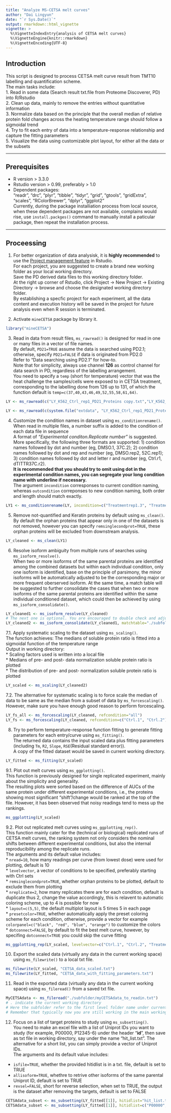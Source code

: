 ```yaml
---
title: "Analyze MS-CETSA melt curves"
author: "Dai Lingyun"
date: "`r Sys.Date()`"
output: rmarkdown::html_vignette
vignette: >
  %\VignetteIndexEntry{analysis of CETSA melt curves}
  %\VignetteEngine{knitr::rmarkdown}
  %\VignetteEncoding{UTF-8}
---
```


## Introduction  
This script is designed to process CETSA melt curve result from TMT10 labelling and quantification scheme.  
The main tasks include:  
1. Read in some data (Search result txt.file from Proteome Discoverer, PD) into R/Rstudio  
2. Clean up data, mainly to remove the entries without quantitative information  
3. Normalize data based on the principle that the overall median of relative protein fold changes across the heating temperature range should follow a sigmoidal trend  
4. Try to fit each entry of data into a temperature-response relationship and capture the fitting parameters  
5. Visualize the data using customizable plot layout, for either all the data or the subsets  

--------------------------------------------------------------------------------------------

## Prerequisites
* R version > 3.3.0 
* Rstudio version > 0.99, preferably > 1.0
* Dependent packages:  
"readr", "drc", "plyr", "tibble", "tidyr", "grid", "gtools", "gridExtra", "scales", "RColorBrewer", "dplyr", "ggplot2"  
Currently, during the package installiation process from local source, when these dependent packages are not available, complains would rise, use `install.packges()` command to manually install a paticular package, then repeat the installation process.  

--------------------------------------------------------------------------------------------


## Proceessing
1. For better organization of data analysisk, it is __highly recommended__ to use the [Project management feature](https://support.rstudio.com/hc/en-us/articles/200526207-Using-Projects) in Rstudio.   
For each project, you are suggested to create a brand new working folder as your local working directory.  
Save the PD derived data files to this working directory folder.  
At the right up corner of Rstudio, click Project -> New Project -> Existing Directory -> browse and choose the designated working directory folder.  
By establishing a specfic project for each experiment, all the data content and execution history will be saved in the project for future analysis even when R session is terminated.  

2. Activate `mineCETSA` package by library it.  
```r
library("mineCETSA")
```

3. Read in data from result files, `ms_rawread()` is designed for read in one or many files in a vector of file names.  
By default, `PD21=TRUE` assume the data is searched using PD2.1; otherwise, specify `PD21=FALSE` if data is originated from PD2.0  
Refer to "Data searching using PD2.1" for how-to.  
Note that for simplicity, always use channel __126__ as control channel for data search in PD, regardless of the labelling arrangement.    
You need to specify a `temp` (short for temperature) vector that was the heat challenge the samples/cells were exposed to in CETSA treatment, corresponding to the labelling done from 126 up to 131, of which the function default is `temp=c(37,40,43,46,49,52,55,58,61,64)`.  
```r
LY <- ms_rawread(c("LY_K562_Ctrl_rep1_PD21_Proteins copy.txt","LY_K562_Ctrl_rep2_PD21_Proteins copy.txt","LY_K562_Treatment_rep1_PD21_Proteins copy.txt","LY_K562_Treatment_rep2_PD21_Proteins copy.txt"))
```

```r
LY <- ms_rawread(c(system.file("extdata", "LY_K562_Ctrl_rep1_PD21_Proteins copy.txt", package="mineCETSA"), system.file("extdata", "LY_K562_Ctrl_rep2_PD21_Proteins copy.txt", package="mineCETSA"), system.file("extdata", "LY_K562_Treatment_rep1_PD21_Proteins copy.txt", package="mineCETSA"), system.file("extdata", "LY_K562_Treatment_rep2_PD21_Proteins copy.txt", package="mineCETSA")))
```

4. Customize the condition names in dataset using `ms_conditionrename()`.  
When read in multiple files, a number suffix is added to the condition of each data file in sequence   
A format of _"Experimental conditon.Replicate number"_ is suggested. More specifically, the following three formats are supported: 1) condition names followed by dot and number (eg, DMSO.1, 37C.2); 2) condition names followed by dot and rep and number (eg, DMSO.rep2, 52C.rep1); 3) condition names followed by dot and letter r and number (eg, Ctrl.r1, dTITTR37C.r2).  
__It is recommended that you should try to omit using dot in the experimental condition names, you can segregate your long condition name with underline if necessary.__  
The argument `incondition` corresponses to current condition naming, whereas `outcondition` correponses to new condition naming, both order and length should match exactly.  
```r
LY1 <- ms_conditionrename(LY, incondition=c("Treatmentrep1.3", "Treatmentrep2.4"), outcondition=c("Treatment.1","Treatment.2"))
```

5. Remove not-quantified and Keratin proteins by default using `ms_clean()`.  
By default the orphan proteins that appear only in one of the datasets is not removed, however you can specify `remsinglecondprot=TRUE`, these orphan proteins will be excluded from downstream analysis.  
```r
LY_cleaned <- ms_clean(LY1)
```

6. Resolve isoform ambiguity from multiple runs of searches using `ms_isoform_resolve()`.  
When two or more isoforms of the same parental proteins are identified among the combined datasets but within each individual condition, only one isoform is identified, base on the principle of parsimony, the minor isoforms will be automatically adjusted to be the corresponding major or more frequent oberserved isoform. At the same time, a match table will be suggested to further consolidate the cases that when two or more isoforms of the same parental proteins are identified within the same individual conditioned dataset, which could then be achieved by using `ms_isoform_consolidate()`.   
```r
LY_cleaned1 <- ms_isoform_resolve(LY_cleaned)
# The next one is optional. You are encouraged to double check and adjust the match table entries. 
LY_cleaned2 <- ms_isoform_consolidate(LY_cleaned1, matchtable="./subfolder/tobe_consolidated.txt")
```

7.1. Apply systematic scaling to the dataset using `ms_scaling()`.  
The function achieves: The medians of soluble protein ratio is fitted into a sigmoidal function of the temperature range   
Output in working directory:  
* Scaling factors used is written into a local file   
* Medians of pre- and post- data normalization soluble protein ratio is plotted  
* The distribution of pre- and post- normalization soluble protein ratio is plotted  
```r
LY_scaled <- ms_scaling(LY_cleaned2)
```

7.2. The alternative for systematic scaling is to force scale the median of data to be same as the median from a subset of data by `ms_forcescaling()`. However, make sure you have enough good reason to perform forcescaling.  
```r
LY_fs_all <- ms_forcescaling(LY_cleaned, refcondition="all")
LY_fs <- ms_forcescaling(LY_cleaned, refcondition=c("Ctrl.1", "Ctrl.2"))
```

8. Try to perform temperature-response function fitting to generate fitting parameters for each entry/curve using `ms_fitting()`.  
The returned data contains the input scaled data plus fitting parameters (including `Tm`, `R2`, `Slope`, `RSE`(Residual standard error)).  
A copy of the fitted dataset would be saved in current working directory.  
```r
LY_fitted <- ms_fitting(LY_scaled)
```

9.1. Plot out melt curves using `ms_ggplotting()`.  
This function is previously designed for single replicated experiment, mainly about the simplicity and generality.   
The resulting plots were sorted based on the difference of AUCs of the same protein under different experimental conditions, i.e., the proteins showing most significant "shift"/change would be ranked at the top of the file. However, it has been observed that noisy readings tend to mess up the rankings.  
```r
ms_ggplotting(LY_scaled)
```

9.2. Plot out replicated melt curves using `ms_ggplotting_rep()`.  
This function mainly cater for the (technical or biological) replicated runs of CETSA melt curves, the ranking system not only considers the nominal shifts between different experimental conditions, but also the internal reproducibility among the replicate runs.  
The arguments and its default value includes:  
* `nread=10`, how many readings per curve (from lowest dose) were used for plotting, default is 10  
* `levelvector`, a vector of conditions to be specified, preferably starting with Ctrl sets  
* `remsinglecondprot=TRUE`, whether orphan proteins to be plotted, default to exclude them from plotting  
* `nreplicate=2`, how many replicates there are for each condition, default is duplicate thus 2, change the value accordingly, this is relavent to automatic coloring scheme, up to 4 is possible for now  
* `layout=c(5,5)`, the default multiplot layout is 5 times 5 in each page  
* `presetcolor=TRUE`, whether automatically apply the preset coloring scheme for each condition, otherwise, provide a vector for example `colorpanel=c("black", "red", "blue", "orange")` to customize the colors  
* `dotconnect=FALSE`, by default to fit the best melt curve, however, by specifing `dotconnect=TRUE` you could skip the curve fitting  
```r
ms_ggplotting_rep(LY_scaled, levelvector=c("Ctrl.1", "Ctrl.2", "Treatment.1","Treatment.2"))
```

10. Export the scaled data (virtually any data in the current working space) using `ms_filewrite()` to a local txt file.
```r
ms_filewrite(LY_scaled, "CETSA_data_scaled.txt")
ms_filewrite(LY_fitted, "CETSA_data_with_fitting_parameters.txt")
```

11. Read in the exported data (virtually any data in the current working space) using `ms_fileread()` from a saved txt file.
```r
MyCETSAdata <- ms_fileread("./subfolder/myCETSAdata_to_readin.txt")
# . indicate the current working directory
# Here the subfolder refer to the first level folder name under current working directory in which the data file locates
# Remember that typically now you are still working in the main working directory
```

12. Focus on a list of target proteins to study using `ms_subsetting()`.  
You need to make an excel file with a list of Uniprot IDs you want to study (for example, P00000, P12345-6) under the header “__id__”, then save as txt file in working directory, say under the name “hit_list.txt”. The alternative for a short list, you can simply provide a vector of Uniprot IDs.  
The arguments and its default value includes:  
* `isfile=TRUE`, whether the provided hitidlist is in a txt. file, default is set to TRUE
* `allisoform=TRUE`, whethre to retrive other isoforms of the same parental Uniprot ID, default is set to TRUE
* `revsel=FALSE`, short for reverse selection, when set to TRUE, the output is the dataset after removing the targets, default is set to FALSE
```r
CETSAdata_subset <- ms_subsetting(LY_fitted[[1]], hitidlist="hit_list.txt", isfile=TRUE)
CETSAdata_subset <- ms_subsetting(LY_fitted[[1]], hitidlist=c("P00000", "P12345-6"), isfile=FALSE)
```

